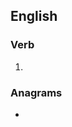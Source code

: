 ==English==

===Verb===
{{head|en|verb form}}

# {{en-third-person singular of|nuzzle}}

===Anagrams===
* {{anagrams|en|snuzzle}}